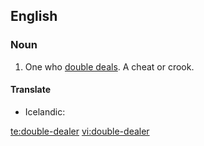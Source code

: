 ==English==
===Noun===
{{en-noun}}

#One who [[double deal]]s. A cheat or crook.

====Translate====
{{trans-top|one who double deals}}
* Icelandic: {{t|is|tvöfaldur í roðinu|m}}
{{trans-mid}}
{{trans-bottom}}

[[te:double-dealer]]
[[vi:double-dealer]]